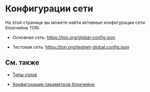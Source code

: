
# Конфигурации сети

На этой странице вы можете найти активные конфигурации сети блокчейна TON:

- Основная сеть: https://ton.org/global-config.json

- Тестовая сеть: https://ton.org/testnet-global.config.json

## См. также

- [Типы узлов](/v3/documentation/infra/nodes/node-types)

- [Конфигурация параметров блокчейна](/v3/documentation/network/configs/blockchain-configs) <Feedback /> <Feedback /> <Feedback /> <Feedback /> <Feedback /> <Feedback /> <Feedback />
  <Feedback />
